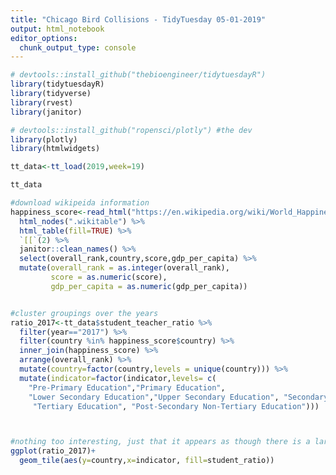 ```yaml
---
title: "Chicago Bird Collisions - TidyTuesday 05-01-2019"
output: html_notebook
editor_options: 
  chunk_output_type: console
---
```


```r
# devtools::install_github("thebioengineer/tidytuesdayR")
library(tidytuesdayR)
library(tidyverse)
library(rvest)
library(janitor)

# devtools::install_github("ropensci/plotly") #the dev 
library(plotly)
library(htmlwidgets)

tt_data<-tt_load(2019,week=19)

tt_data
```

```r

#download wikipeida information
happiness_score<-read_html("https://en.wikipedia.org/wiki/World_Happiness_Report") %>% 
  html_nodes(".wikitable") %>% 
  html_table(fill=TRUE) %>% 
  `[[`(2) %>% 
  janitor::clean_names() %>% 
  select(overall_rank,country,score,gdp_per_capita) %>% 
  mutate(overall_rank = as.integer(overall_rank),
         score = as.numeric(score),
         gdp_per_capita = as.numeric(gdp_per_capita))


#cluster groupings over the years
ratio_2017<-tt_data$student_teacher_ratio %>%
  filter(year=="2017") %>% 
  filter(country %in% happiness_score$country) %>% 
  inner_join(happiness_score) %>% 
  arrange(overall_rank) %>% 
  mutate(country=factor(country,levels = unique(country))) %>% 
  mutate(indicator=factor(indicator,levels= c(
    "Pre-Primary Education","Primary Education",
    "Lower Secondary Education","Upper Secondary Education", "Secondary Education",
     "Tertiary Education", "Post-Secondary Non-Tertiary Education")))



#nothing too interesting, just that it appears as though there is a larger difference in student ratio among "happier" countries 
ggplot(ratio_2017)+
  geom_tile(aes(y=country,x=indicator, fill=student_ratio))
  

```





